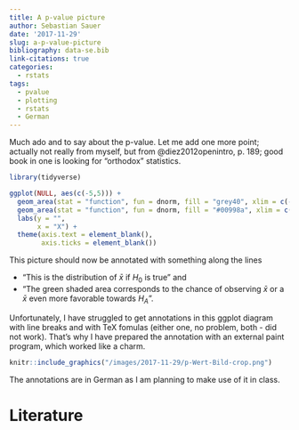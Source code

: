 ```yaml
---
title: A p-value picture
author: Sebastian Sauer
date: '2017-11-29'
slug: a-p-value-picture
bibliography: data-se.bib
link-citations: true
categories:
  - rstats
tags:
  - pvalue
  - plotting
  - rstats
  - German
---
```



Much ado and to say about the p-value. Let me add one more point; actually not really from myself, but from @diez2012openintro, p. 189; good book in one is looking for "orthodox" statistics.


```r
library(tidyverse)
```


```r
ggplot(NULL, aes(c(-5,5))) +
  geom_area(stat = "function", fun = dnorm, fill = "grey40", xlim = c(-5, 2)) +
  geom_area(stat = "function", fun = dnorm, fill = "#00998a", xlim = c(2, 5)) +
  labs(y = "",
       x = "X") +
  theme(axis.text = element_blank(),
        axis.ticks = element_blank())
```


This picture should now be annotated with something along the lines

- "This is the distribution of $\bar{x}$ if $H_0$ is true" and
- "The green shaded area corresponds to the chance of observing $\bar{x}$ or a $\bar{x}$ even more favorable towards $H_A$".

Unfortunately, I have struggled to get annotations in this ggplot diagram with line breaks and with TeX fomulas (either one, no problem, both - did not work). That's why I have prepared the annotation with an external paint program, which worked like a charm.

```r
knitr::include_graphics("/images/2017-11-29/p-Wert-Bild-crop.png")
```


The annotations are in German as I am planning to make use of it in class.


# Literature
